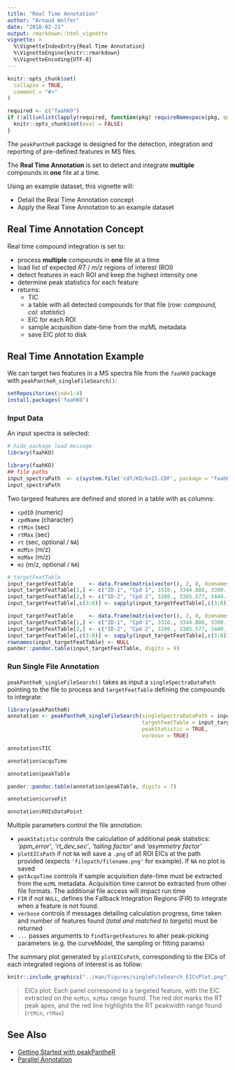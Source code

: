 ```yaml
---
title: "Real Time Annotation"
author: "Arnaud Wolfer"
date: "2018-02-21"
output: rmarkdown::html_vignette
vignette: >
  %\VignetteIndexEntry{Real Time Annotation}
  %\VignetteEngine{knitr::rmarkdown}
  %\VignetteEncoding{UTF-8}
---
```


```r
knitr::opts_chunk$set(
  collapse = TRUE,
  comment = "#>"
)
```
```r
required <- c("faahKO")
if (!all(unlist(lapply(required, function(pkg) requireNamespace(pkg, quietly = TRUE))))) {
  knitr::opts_chunk$set(eval = FALSE)
}
```

The `peakPantheR` package is designed for the detection, integration and reporting of pre-defined features in MS files.

The **Real Time Annotation** is set to detect and integrate **multiple** compounds in **one** file at a time.

Using an example dataset, this vignette will:

* Detail the Real Time Annotation concept
* Apply the Real Time Annotation to an example dataset


## Real Time Annotation Concept

Real time compound integration is set to:

* process **multiple** compounds in **one** file at a time
* load list of expected _RT_ / _m/z_ regions of interest (ROI)
* detect features in each ROI and keep the highest intensity one
* determine peak statistics for each feature
* returns:
    + TIC
    + a table with all detected compounds for that file (_row: compound, col: statistic_)
    + EIC for each ROI
    + sample acquisition date-time from the mzML metadata
    + save EIC plot to disk


## Real Time Annotation Example

We can target two features in a MS spectra file from the _`faahKO`_ package with `peakPantheR_singleFileSearch()`:
```r
setRepositories(ind=1:4)
install.packages('faahKO')
```

### Input Data

An input spectra is selected:
```r
# hide package load message
library(faahKO)
```
```r
library(faahKO)
## file paths
input_spectraPath  <- c(system.file('cdf/KO/ko15.CDF', package = "faahKO"))
input_spectraPath
```


Two targeed features are defined and stored in a table with as columns:

* `cpdID` (numeric)
* `cpdName` (character)
* `rtMin` (sec)
* `rtMax` (sec)
* `rt` (sec, optional / `NA`)
* `mzMin` (m/z)
* `mzMax` (m/z)
* `mz` (m/z, optional / `NA`)

```r
# targetFeatTable
input_targetFeatTable     <- data.frame(matrix(vector(), 2, 8, dimnames=list(c(), c("cpdID", "cpdName", "rtMin", "rt", "rtMax", "mzMin", "mz", "mzMax"))), stringsAsFactors=F)
input_targetFeatTable[1,] <- c("ID-1", "Cpd 1", 3310., 3344.888, 3390., 522.194778, 522.2, 522.205222)
input_targetFeatTable[2,] <- c("ID-2", "Cpd 2", 3280., 3385.577, 3440., 496.195038, 496.2, 496.204962)
input_targetFeatTable[,c(3:8)] <- sapply(input_targetFeatTable[,c(3:8)], as.numeric)
```
```r
input_targetFeatTable     <- data.frame(matrix(vector(), 2, 8, dimnames=list(c(), c("cpdID", "cpdName", "rtMin", "rt", "rtMax", "mzMin", "mz", "mzMax"))), stringsAsFactors=F)
input_targetFeatTable[1,] <- c("ID-1", "Cpd 1", 3310., 3344.888, 3390., 522.194778, 522.2, 522.205222)
input_targetFeatTable[2,] <- c("ID-2", "Cpd 2", 3280., 3385.577, 3440., 496.195038, 496.2, 496.204962)
input_targetFeatTable[,c(3:8)] <- sapply(input_targetFeatTable[,c(3:8)], as.numeric)
rownames(input_targetFeatTable) <- NULL
pander::pandoc.table(input_targetFeatTable, digits = 9)
```

### Run Single File Annotation

`peakPantheR_singleFileSearch()` takes as input a `singleSpectraDataPath` pointing to the file to process and `targetFeatTable` defining the compounds to integrate:
```r
library(peakPantheR)
annotation <- peakPantheR_singleFileSearch(singleSpectraDataPath = input_spectraPath,
                                           targetFeatTable = input_targetFeatTable,
                                           peakStatistic = TRUE,
                                           verbose = TRUE)
```
```r
annotation$TIC
```
```r
annotation$acquTime
```
```r
annotation$peakTable
```
```r
pander::pandoc.table(annotation$peakTable, digits = 7)
```
```r
annotation$curveFit
```
```r
annotation$ROIsDataPoint
```

Multiple parameters control the file annotation:

* `peakStatistic` controls the calculation of additional peak statistics: _'ppm_error'_, _'rt_dev_sec'_, _'tailing factor'_ and _'asymmetry factor'_
* `plotEICsPath` if not `NA` will save a `.png` of all ROI EICs at the path provided (expects `'filepath/filename.png'` for example). If `NA` no plot is saved
* `getAcquTime` controls if sample acquisition date-time must be extracted from the `mzML` metadata. Acquisition time cannot be extracted from other file formats. The additional file access will impact run time
* `FIR` if not `NULL`, defines the Fallback Integration Regions (FIR) to integrate when a feature is not found.
* `verbose` controls if messages detailing calculation progress, time taken and number of features found (_total and matched to targets_) must be returned
* `...` passes arguments to `findTargetFeatures` to alter peak-picking parameters (e.g. the curveModel, the sampling or fitting params)



The summary plot generated by `plotEICsPath`, corresponding to the EICs of each integrated regions of interest is as follow:
```r
knitr::include_graphics("../man/figures/singleFileSearch_EICsPlot.png")
```

> EICs plot: Each panel correspond to a targeted feature, with the EIC extracted on the `mzMin`, `mzMax` range found. The red dot marks the RT peak apex, and the red line highlights the RT peakwidth range found (`rtMin`, `rtMax`)



## See Also

* [Getting Started with peakPantheR](getting-started.html)
* [Parallel Annotation](parallel-annotation.html)
